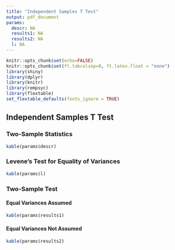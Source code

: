 ```yaml
---
title: "Independent Samples T Test"
output: pdf_document
params:
  descr: NA
  results1: NA
  results2: NA
  l: NA
---
```


```r
knitr::opts_chunk$set(echo=FALSE)
knitr::opts_chunk$set(ft.tabcolsep=0, ft.latex.float = "none")
library(shiny)
library(dplyr)
library(knitr)
library(rempsyc)
library(flextable)
set_flextable_defaults(fonts_ignore = TRUE)
```

## Independent Samples T Test

### Two-Sample Statistics

```r
kable(params$descr)
```

### Levene's Test for Equality of Variances
```r
kable(params$l)
```


### Two-Sample Test
#### Equal Variances Assumed

```r
kable(params$results1)
```

#### Equal Variances Not Assumed

```r
kable(params$results2)
```
